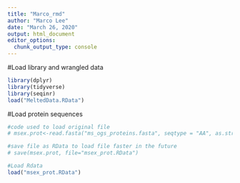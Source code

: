 ```yaml
---
title: "Marco_rmd"
author: "Marco Lee"
date: "March 26, 2020"
output: html_document
editor_options: 
  chunk_output_type: console
---
```


#Load library and wrangled data
```r
library(dplyr)
library(tidyverse)
library(seqinr)
load("MeltedData.RData")
```

#Load protein sequences
```r
#code used to load original file
# msex.prot<-read.fasta("ms_ogs_proteins.fasta", seqtype = "AA", as.string = TRUE, set.attributes = FALSE)

#save file as RData to load file faster in the future
# save(msex.prot, file="msex_prot.RData")

#Load Rdata
load("msex_prot.RData")
```